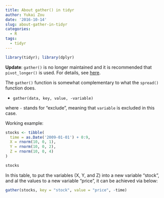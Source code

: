 ```yaml
---
title: About gather() in tidyr
author: Yukai Zou
date: '2016-10-14'
slug: about-gather-in-tidyr
categories:
  - R
tags:
  - tidyr
---
```


```r
library(tidyr); library(dplyr)
```

**Update**: `gather()` is no longer maintained and it is recommended that `pivot_longer()` is used. For details, see [here](https://tidyr.tidyverse.org/reference/gather.html).

The `gather()` function is somewhat complementary to what the `spread()` function does.

- `gather(data, key, value, -variable)`

where `-` stands for "exclude", meaning that `variable` is excluded in this case.

Working example:

```r
stocks <- tibble(
  time = as.Date('2009-01-01') + 0:9,
  X = rnorm(10, 0, 1),
  Y = rnorm(10, 0, 2),
  Z = rnorm(10, 0, 4)
)

stocks
```

In this table, to put the variables (X, Y, and Z) into a new variable "stock", and al the values to a new variable "price", it can be achieved via below:

```r
gather(stocks, key = "stock", value = "price", -time)
```